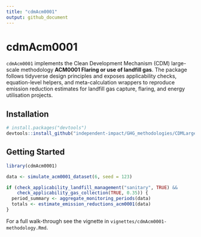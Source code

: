 ```yaml
---
title: "cdmAcm0001"
output: github_document
---
```


# cdmAcm0001

`cdmAcm0001` implements the Clean Development Mechanism (CDM) large-scale methodology
**ACM0001 Flaring or use of landfill gas**. The package follows tidyverse design
principles and exposes applicability checks, equation-level helpers, and meta-calculation
wrappers to reproduce emission reduction estimates for landfill gas capture, flaring,
and energy utilisation projects.

## Installation

```r
# install.packages("devtools")
devtools::install_github("independent-impact/GHG_methodologies/CDMLargeScale/cdmAcm0001")
```

## Getting Started

```r
library(cdmAcm0001)

data <- simulate_acm0001_dataset(6, seed = 123)

if (check_applicability_landfill_management("sanitary", TRUE) &&
    check_applicability_gas_collection(TRUE, 0.35)) {
  period_summary <- aggregate_monitoring_periods(data)
  totals <- estimate_emission_reductions_acm0001(data)
}
```

For a full walk-through see the vignette in `vignettes/cdmAcm0001-methodology.Rmd`.
